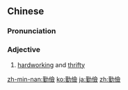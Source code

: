 {{also|勤俭}}
==Chinese==
{{zh-forms|s=勤俭}}

===Pronunciation===
{{zh-pron
|m=qínjiǎn
|c=kan4 gim6
|h=pfs=khiùn-khiam
|mn=qz:khûn-khiǎm/tp,xm:khûn-khiām/kh,zz:khîn-khiām
|cat=a
}}

===Adjective===
{{zh-adj}}

# {{lb|zh|Advanced Mandarin}} [[hardworking]] and [[thrifty]]

[[zh-min-nan:勤儉]]
[[ko:勤儉]]
[[ja:勤儉]]
[[zh:勤儉]]